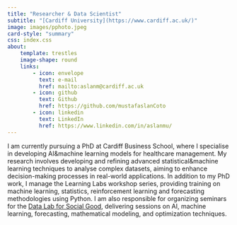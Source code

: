 ```yaml
---
title: "Researcher & Data Scientist"
subtitle: "[Cardiff University](https://www.cardiff.ac.uk/)"
image: images/pphoto.jpeg
card-style: "summary"
css: index.css
about:
    template: trestles
    image-shape: round
    links:
        - icon: envelope
          text: e-mail
          href: mailto:aslanm@cardiff.ac.uk
        - icon: github
          text: Github
          href: https://github.com/mustafaslanCoto
        - icon: linkedin
          text: LinkedIn
          href: https://www.linkedin.com/in/aslanmu/
---
```


I am currently pursuing a PhD at Cardiff Business School, where I specialise in developing AI&machine learning models for healthcare management. My research involves developing and refining advanced statistical&machine learning techniques to analyse complex datasets, aiming to enhance decision-making processes in real-world applications. In addition to my PhD work, I manage the Learning Labs workshop series, providing training on machine learning, statistics, reinforcement learning and forecasting methodologies using Python. I am also responsible for organizing seminars for the [Data Lab for Social Good](https://www.cardiff.ac.uk/research/explore/research-units/data-lab-for-social-good), delivering sessions on AI, machine learning, forecasting, mathematical modeling, and optimization techniques.